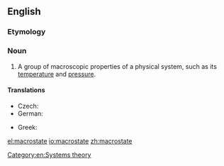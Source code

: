 ==English==
{{wikipedia|Microstate (statistical mechanics)}}
===Etymology===
{{prefix|macro|state|lang=en}}

===Noun===
{{en-noun}}

# {{context|physics|lang=en}} A group of macroscopic properties of a physical system, such as its [[temperature]] and [[pressure]].

====Translations====
{{trans-top|group of properties}}
* Czech: {{t|cs|makrostav|m}}
* German: {{t|de|Makrozustand|m}}
{{trans-mid}}
* Greek: {{t+|el|μακροκατάσταση|f}}
{{trans-bottom}}

[[Category:en:Systems theory]]

[[el:macrostate]]
[[io:macrostate]]
[[zh:macrostate]]